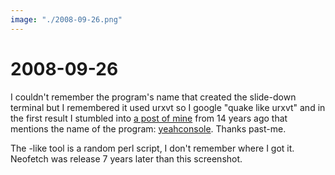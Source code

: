 ```yaml
---
image: "./2008-09-26.png"
---
```


# 2008-09-26

I couldn't remember the program's name that created the slide-down terminal but
I remembered it used urxvt so I google "quake like urxvt" and in the first
result I stumbled into [a post of
mine](https://bbs.archlinux.org/viewtopic.php?pid=764749#p764749) from 14 years
ago that mentions the name of the program:
[yeahconsole](http://phrat.de/yeahtools.html). Thanks past-me.

The <W page="Neofetch"/>-like tool is a random perl script, I don't remember
where I got it. Neofetch was release 7 years later than this screenshot.
